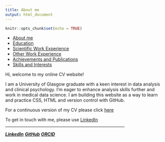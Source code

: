 ```yaml
---
title: About me
output: html_document
---
```


```r
knitr::opts_chunk$set(echo = TRUE)
```

<div class=nav>
  <ul>
    <li><a href="index.html">About me</a></li>
    <li><a href="Education.html">Education</a></li>
    <li><a href="Science-and-Technology-Work-Experience.html">Scientific Work Experience</a></li>
    <li><a href="Other-Work-Experience.html">Other Work Experience</a></li>
    <li><a href="Achievements---Publications.html">Achievements and Publications</a></li>
    <li><a href="Skills-and-Interests.html">Skills and Interests</a></li>
  </ul>
</div>

<div class=main>
Hi, welcome to my online CV website! 

I am a University of Glasgow graduate with a keen interest in data analysis and clinical psychology. I'm eager to enhance analysis skills further and work in medical data science. I am building this website as a way to learn and practice CSS, HTML and version control with GitHub.

For a continuous version of my CV please click [here](https://r-abdullah.github.io/SinglepageCV/)

To get in touch with me, please use [LinkedIn](https://www.linkedin.com/in/rifah-abdullah-60b239151/)

</div>

<div class=footer>
  <hr width="75%" align="center">
    <p>
      <a href="https://www.linkedin.com/in/rifah-abdullah-60b239151/"><b><i>LinkedIn</i></b></a>
      <a href="https://github.com/r-abdullah"><b><i>GitHub</i></b></a>
      <a href="https://orcid.org/0000-0001-8966-2171"><b><i>ORCID</i></b></a>
    </p>
</div>